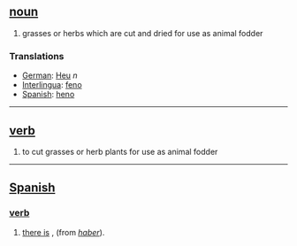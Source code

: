 == [[noun]] ==
# grasses or herbs which are cut and dried for use as animal fodder

=== Translations ===
*[[German]]: [[Heu]] ''n''
*[[Interlingua]]: [[feno]]
*[[Spanish]]: [[heno]]

----

== [[verb]] ==
# to cut grasses or herb plants for use as animal fodder

----

== [[Spanish]] ==

=== [[verb]] ===
# [[there is]] , (from ''[[haber]]'').